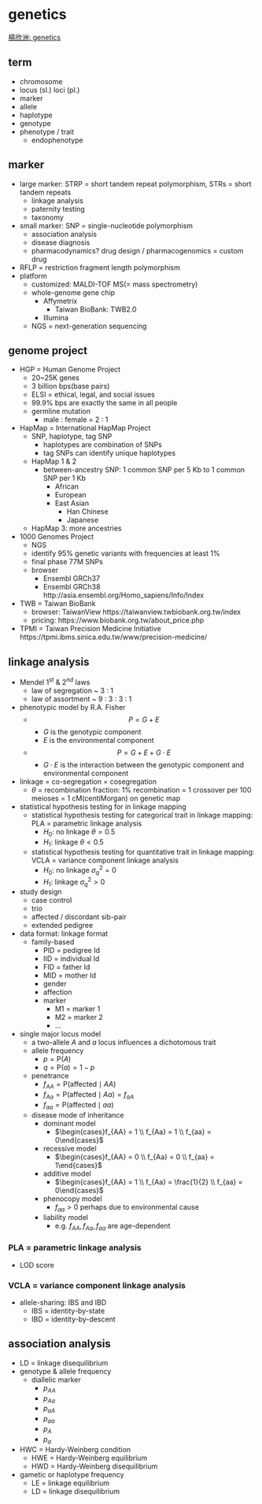 # genetics

::: {show-in="html"}
[楊欣洲: genetics](https://www.youtube.com/playlist?list=PLTp0eSi9MdkPp0swo8-VVplaG8bateq7q)
:::

::: {show-in="pdf"}
\begin{CJK}{UTF8}{bsmi}
[楊欣洲: genetics](https://www.youtube.com/playlist?list=PLTp0eSi9MdkPp0swo8-VVplaG8bateq7q)
\end{CJK}
:::

## term

- chromosome
- locus (sl.) loci (pl.)
- marker
- allele
- haplotype
- genotype
- phenotype / trait
    - endophenotype
  
## marker

- large marker: STRP = short tandem repeat polymorphism, STRs = short tandem repeats
    - linkage analysis
    - paternity testing
    - taxonomy
- small marker: SNP = single-nucleotide polymorphism
    - association analysis
    - disease diagnosis
    - pharmacodynamics? drug design / pharmacogenomics = custom drug
- RFLP = restriction fragment length polymorphism
- platform
    - customized: MALDI-TOF MS(= mass spectrometry)
    - whole-genome gene chip
        - Affymetrix
            - Taiwan BioBank: TWB2.0
        - Illumina
    - NGS = next-generation sequencing

## genome project

- HGP = Human Genome Project
    - 20~25K genes
    - 3 billion bps(base pairs)
    - ELSI = ethical, legal, and social issues
    - 99.9% bps are exactly the same in all people
    - germline mutation
        - male : female = 2 : 1
- HapMap = International HapMap Project
    - SNP, haplotype, tag SNP
        - haplotypes are combination of SNPs
        - tag SNPs can identify unique haplotypes
    - HapMap 1 & 2
        - between-ancestry SNP: 1 common SNP per 5 Kb to 1 common SNP per 1 Kb
            - African
            - European
            - East Asian
                - Han Chinese
                - Japanese
    - HapMap 3: more ancestries
- 1000 Genomes Project
    - NGS
    - identify 95% genetic variants with frequencies at least 1%
    - final phase 77M SNPs
    - browser
        - Ensembl GRCh37
        - Ensembl GRCh38 http://asia.ensembl.org/Homo_sapiens/Info/Index
- TWB = Taiwan BioBank
    - browser: TaiwanView https://taiwanview.twbiobank.org.tw/index
    - pricing: https://www.biobank.org.tw/about_price.php
    
- TPMI = Taiwan Precision Medicine Initiative https://tpmi.ibms.sinica.edu.tw/www/precision-medicine/


## linkage analysis

- Mendel $1^{st}$ & $2^{nd}$ laws
    - law of segregation ~ 3 : 1
    - law of assortment ~ 9 : 3 : 3 : 1
- phenotypic model by R.A. Fisher
    - $$P = G + E$$
        - $G$ is the genotypic component
        - $E$ is the environmental component
    - $$P = G + E + G \cdot E$$
      - $G \cdot E$ is the interaction between the genotypic component and environmental component
- linkage = co-segregation = cosegregation
    - $\theta$ = recombination fraction: 1% recombination = 1 crossover per 100 meioses = 1 cM(centiMorgan) on genetic map
- statistical hypothesis testing for in linkage mapping
    - statistical hypothesis testing for categorical trait in linkage mapping: PLA = parametric linkage analysis
        - $H_0$: no linkage $\theta = 0.5$
        - $H_1$: linkage $\theta < 0.5$
    - statistical hypothesis testing for quantitative trait in linkage mapping: VCLA = variance component linkage analysis
        - $H_0$: no linkage $\sigma^2_{q} = 0$
        - $H_1$: linkage $\sigma^2_{q} > 0$
- study design
    - case control
    - trio
    - affected / discordant sib-pair
    - extended pedigree
- data format: linkage format
    - family-based
        - PID = pedigree Id
        - IID = individual Id
        - FID = father Id
        - MID = mother Id
        - gender
        - affection
        - marker
            - M1 = marker 1
            - M2 = marker 2
            - ...
- single major locus model
    - a two-allele $A$ and $a$ locus influences a dichotomous trait
    - allele frequency
        - $p = \mathrm{P}\left(A\right)$
        - $q = \mathrm{P}\left(a\right) = 1-p$
    - penetrance
        - $f_{AA} = \mathrm{P}\left(\text{affected}\mid AA\right)$
        - $f_{Aa} = \mathrm{P}\left(\text{affected}\mid Aa\right) = f_{aA}$
        - $f_{aa} = \mathrm{P}\left(\text{affected}\mid aa\right)$
    - disease mode of inheritance
        - dominant model
            - $\begin{cases}f_{AA} = 1 \\ f_{Aa} = 1 \\ f_{aa} = 0\end{cases}$
        - recessive model
            - $\begin{cases}f_{AA} = 0 \\ f_{Aa} = 0 \\ f_{aa} = 1\end{cases}$
        - additive model
            - $\begin{cases}f_{AA} = 1 \\ f_{Aa} = \frac{1}{2} \\ f_{aa} = 0\end{cases}$
        - phenocopy model
            - $f_{aa} > 0$ perhaps due to environmental cause
        - liability model
            - e.g. $f_{AA},f_{Aa},f_{aa}$ are age-dependent

### PLA = parametric linkage analysis

- LOD score

### VCLA = variance component linkage analysis

- allele-sharing: IBS and IBD
    - IBS = identity-by-state
    - IBD = identity-by-descent

## association analysis

- LD = linkage disequilibrium
- genotype & allele frequency
    - diallelic marker
        - $p_{AA}$
        - $p_{Aa}$
        - $p_{aA}$
        - $p_{aa}$
        - $p_{A}$
        - $p_{a}$
- HWC = Hardy-Weinberg condition
    - HWE = Hardy-Weinberg equilibrium
    - HWD = Hardy-Weinberg disequilibrium
- gametic or haplotype frequency
    - LE = linkage equilibrium
    - LD = linkage disequilibrium